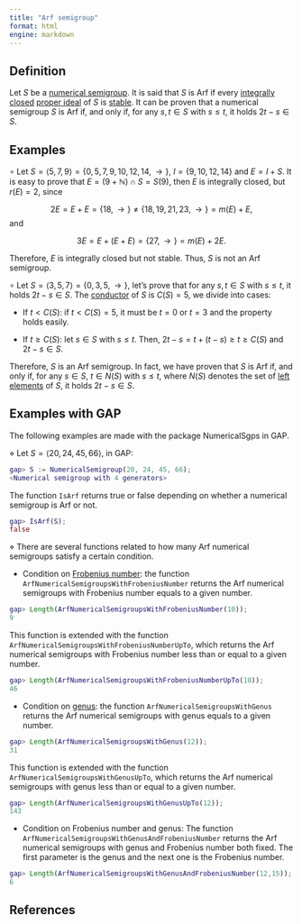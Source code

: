 ```yaml
---
title: "Arf semigroup"
format: html
engine: markdown
---
```


## Definition

Let $S$ be a [numerical semigroup](../Basic-concepts/Numerical-semigroup.qmd). It is said that $S$ is Arf if every [integrally closed](../Ideals-NS/Integrally-closed-ideal.qmd) [proper ideal](../Ideals-NS/Proper-ideal.qmd) of $S$ is [stable](../Ideals-NS/Stable-ideal.qmd). It can be proven that a numerical semigroup $S$ is Arf if, and only if, for any $s,t \in S$ with $s \le t$, it holds $2t - s \in S$.

## Examples

$\circ$ Let $S = \langle 5, 7, 9 \rangle = \{0, 5, 7, 9, 10, 12, 14, \rightarrow \}$, $I = \{9, 10, 12, 14\}$ and $E = I + S$. It is easy to prove that $E = (9 + \mathbb{N}) \cap S = S(9)$, then $E$ is integrally closed, but $r(E) = 2$, since

$$
2E = E + E = \{18, \rightarrow \} \ne \{18, 19, 21, 23, \rightarrow \} = m(E) + E,
$$ and

$$
3E = E + (E + E) = \{27, \rightarrow \} = m(E) + 2E.
$$

Therefore, $E$ is integrally closed but not stable. Thus, $S$ is not an Arf semigroup.

$\circ$ Let $S = \langle 3, 5, 7 \rangle = \{0, 3, 5, \rightarrow \}$, let's prove that for any $s,t \in S$ with $s \le t$, it holds $2t - s \in S$. The [conductor](../Basic-concepts/Conductor.qmd) of $S$ is $C(S) = 5$, we divide into cases:

-   If $t < C(S)$: if $t < C(S) = 5$, it must be $t = 0$ or $t = 3$ and the property holds easily.

-   If $t \ge C(S)$: let $s \in S$ with $s \le t$. Then, $2t - s = t + (t-s) \ge t \ge C(S)$ and $2t - s \in S$.

Therefore, $S$ is an Arf semigroup. In fact, we have proven that $S$ is Arf if, and only if, for any $s \in S$, $t \in N(S)$ with $s \le t$, where $N(S)$ denotes the set of [left elements](../Basic-concepts/Left-elements.qmd) of $S$, it holds $2t - s \in S$.

## Examples with GAP

The following examples are made with the package NumericalSgps in GAP.

$\diamond$ Let $S = \langle 20, 24, 45, 66 \rangle$, in GAP:

``` gap
gap> S := NumericalSemigroup(20, 24, 45, 66);
<Numerical semigroup with 4 generators>
```

The function `IsArf` returns true or false depending on whether a numerical semigroup is Arf or not.

``` gap
gap> IsArf(S);
false
```

$\diamond$ There are several functions related to how many Arf numerical semigroups satisfy a certain condition.

-   Condition on [Frobenius number](../Basic-concepts/Frobenius-number.qmd): the function `ArfNumericalSemigroupsWithFrobeniusNumber` returns the Arf numerical semigroups with Frobenius number equals to a given number.

``` gap
gap> Length(ArfNumericalSemigroupsWithFrobeniusNumber(10));
9
```

This function is extended with the function `ArfNumericalSemigroupsWithFrobeniusNumberUpTo`, which returns the Arf numerical semigroups with Frobenius number less than or equal to a given number.

``` gap
gap> Length(ArfNumericalSemigroupsWithFrobeniusNumberUpTo(10));
46
```

-   Condition on [genus](../Basic-concepts/Genus.qmd): the function `ArfNumericalSemigroupsWithGenus` returns the Arf numerical semigroups with genus equals to a given number.

``` gap
gap> Length(ArfNumericalSemigroupsWithGenus(12));
31
```

This function is extended with the function `ArfNumericalSemigroupsWithGenusUpTo`, which returns the Arf numerical semigroups with genus less than or equal to a given number.

``` gap
gap> Length(ArfNumericalSemigroupsWithGenusUpTo(12));
143
```

-   Condition on Frobenius number and genus: The function `ArfNumericalSemigroupsWithGenusAndFrobeniusNumber` returns the Arf numerical semigroups with genus and Frobenius number both fixed. The first parameter is the genus and the next one is the Frobenius number.

``` gap
gap> Length(ArfNumericalSemigroupsWithGenusAndFrobeniusNumber(12,15));
6
```

## References
